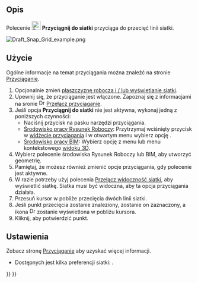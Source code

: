 <languages/>

{{Docnav/pl
|[[Draft_Snap_Ortho/pl|Przyciągnij ortogonalnie]]
|[[Draft_Snap_WorkingPlane/pl|Przyciągnij do płaszczyzny roboczej]]
|[[Draft_Workbench/pl|środowisko pracy Rysunek Roboczy]]
|IconL=Draft_Snap_Ortho.svg
|IconR=Draft_Snap_WorkingPlane.svg
|IconC=Workbench_Draft.svg
}}

{{GuiCommand
|Name=Draft Snap Grid
|Name/pl=Rysunek Roboczy: Przyciągnij do siatki
|MenuLocation=Przyciąganie → Przyciągnij do siatki
|Workbenches=|Workbenches=[[Draft_Workbench/pl|Rysunek Roboczy]], [[BIM_Workbench/pl|BIM]]
|SeeAlso=[[Draft_Snap/pl|Przyciąganie]], [[Draft_Snap_Lock/pl|Przełącz przyciąganie]], [[Draft_ToggleGrid/pl|Przełącz widoczność siatki]], [[Draft_SelectPlane/pl|Wybór płaszczyzny roboczej]]
}}

<span id="Description"></span>
==Opis==

Polecenie [[Image:Draft_Snap_Grid.svg|24px]] '''Przyciągnij do siatki''' przyciąga do przecięć linii siatki.

[[Image:Draft_Snap_Grid_example.png]]
{{Caption|Przyciąganie drugiego punktu linii do siatki.}}

<span id="Usage"></span>
==Użycie==

Ogólne informacje na temat przyciągania można znaleźć na stronie [[Draft_Snap/pl|Przyciąganie]].

# Opcjonalnie zmień [[Draft_SelectPlane/pl|płaszczyznę roboczą i / lub wyświetlanie siatki]].
# Upewnij się, że przyciąganie jest włączone. Zapoznaj się z informacjami na sronie [[Image:Draft_Snap_Lock.svg|16px]] [[Draft_Snap_Lock/pl|Przełącz przyciąganie]].
# Jeśli opcja '''Przyciągnij do siatki''' nie jest aktywna, wykonaj jedną z poniższych czynności:
#* Naciśnij przycisk {{Button|[[Image:Draft_Snap_Grid.svg|16px]] [[Draft_Snap_Grid/pl|Przyciągnij do siatki]]}} na pasku narzędzi przyciągania.
#* [[Draft_Workbench/pl|Środowisko pracy Rysunek Roboczy]]: Przytrzymaj wciśnięty przycisk {{Button|[[Image:Draft_Snap_Lock.svg|16px]]}} w [[Draft_snap_widget/pl|widżecie przyciągania]] i w otwartym menu wybierz opcję {{MenuCommand|[[Image:Draft_Snap_Grid.svg|16px]] Przyciągnij do siatki}}.
#* [[BIM_Workbench/pl|Środowisko pracy BIM]]: Wybierz opcję {{MenuCommand|Przyciąganie → [[Image:Draft_Snap_Grid.svg|16px]] Przyciągnij do siatki}} z menu lub menu kontekstowego [[3D_view/pl|widoku 3D]].
# Wybierz polecenie środowiska Rysunek Roboczy lub BIM, aby utworzyć geometrię.
# Pamiętaj, że możesz również zmienić opcje przyciągania, gdy polecenie jest aktywne.
# W razie potrzeby użyj polecenia [[Draft_ToggleGrid/pl|Przełącz widoczność siatki]], aby wyświetlić siatkę. Siatka musi być widoczna, aby ta opcja przyciągania działała.
# Przesuń kursor w pobliże przecięcia dwóch linii siatki.
# Jeśli punkt przecięcia zostanie znaleziony, zostanie on zaznaczony, a ikona [[Image:Draft_Snap_Grid.svg|16px]] zostanie wyświetlona w pobliżu kursora.
# Kliknij, aby potwierdzić punkt.

<span id="Preferences"></span>
==Ustawienia==

Zobacz stronę [[Draft_Snap/pl#Ustawienia|Przyciąganie]] aby uzyskać więcej informacji.

* Dostępnych jest kilka preferencji siatki: {{MenuCommand|Edycja → Preferencje... → Rysunek Roboczy → Siatka i przyciąganie}}.


{{Docnav/pl
|[[Draft_Snap_Ortho/pl|Przyciągnij ortogonalnie]]
|[[Draft_Snap_WorkingPlane/pl|Przyciągnij do płaszczyzny roboczej]]
|[[Draft_Workbench/pl|środowisko pracy Rysunek Roboczy]]
|IconL=Draft_Snap_Ortho.svg
|IconR=Draft_Snap_WorkingPlane.svg
|IconC=Workbench_Draft.svg
}}

{{Draft Tools navi{{#translation:}}}}
{{Userdocnavi{{#translation:}}}}